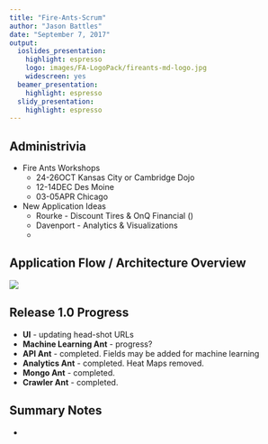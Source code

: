 ```yaml
---
title: "Fire-Ants-Scrum"
author: "Jason Battles"
date: "September 7, 2017"
output:
  ioslides_presentation:
    highlight: espresso
    logo: images/FA-LogoPack/fireants-md-logo.jpg
    widescreen: yes
  beamer_presentation:
    highlight: espresso
  slidy_presentation:
    highlight: espresso
---
```

## Administrivia
- Fire Ants Workshops
    * 24-26OCT  Kansas City or Cambridge Dojo
    * 12-14DEC  Des Moine
    * 03-05APR  Chicago
- New Application Ideas
    * Rourke - Discount Tires & OnQ Financial ()
    * Davenport - Analytics & Visualizations
    * 
    
## Application Flow / Architecture Overview
![](admin/mlb-pf-appflow-md.png)

## Release 1.0 Progress
* **UI** - updating head-shot URLs
* **Machine Learning Ant** - progress?
* **API Ant** - completed.  Fields may be added for machine learning
* **Analytics Ant** - completed. Heat Maps removed. 
* **Mongo Ant** - completed.
* **Crawler Ant** - completed.

## Summary Notes
* 
                                
